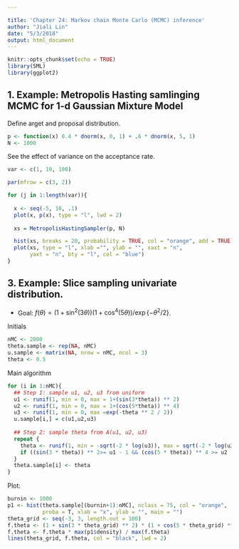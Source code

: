 ```yaml
---

title: 'Chapter 24: Markov chain Monte Carlo (MCMC) inference'
author: "Jiali Lin"
date: "5/3/2018"
output: html_document
---
```


```r
knitr::opts_chunk$set(echo = TRUE)
library(SML)
library(ggplot2)
```

## 1. Example: Metropolis Hasting samlinging MCMC for 1-d Gaussian Mixture Model

Define arget and proposal distribution.
    
```r
p <- function(x) 0.4 * dnorm(x, 0, 1) + .6 * dnorm(x, 5, 1)
N <- 1000       
```

See the effect of variance on the acceptance rate.

```r
var <- c(1, 10, 100)

par(mfrow = c(3, 2))

for (j in 1:length(var)){
  
  x <- seq(-5, 10, .1)
  plot(x, p(x), type = "l", lwd = 2)
  
  xs = MetropolisHastingSampler(p, N)

  hist(xs, breaks = 20, probability = TRUE, col = "orange", add = TRUE)
  plot(xs, type = "l", xlab ="", ylab = "", xaxt = "n",
       yaxt = "n", bty = "l", col = "blue")
}
```

## 3. Example: Slice sampling univariate distribution.

* Goal: $f(\theta) = (1+\sin^2(3\theta))(1+\cos^4(5\theta))/\exp\{-\theta^2/2\}$.

Initials

```r
nMC <- 2000
theta.sample <- rep(NA, nMC)
u.sample <- matrix(NA, nrow = nMC, ncol = 3)
theta <- 0.5
```

Main algorithm

```r
for (i in 1:nMC){
  ## Step 1: sample u1, u2, u3 from uniform
  u1 <- runif(1, min = 0, max = 1+(sin(3*theta)) ** 2)
  u2 <- runif(1, min = 0, max = 1+(cos(5*theta)) ** 4)
  u3 <- runif(1, min = 0, max =exp(-theta ** 2 / 2))
  u.sample[i,] = c(u1,u2,u3)
  
  ## Step 2: sample theta from A(u1, u2, u3)
  repeat {
    theta <- runif(1, min = -sqrt(-2 * log(u3)), max = sqrt(-2 * log(u3)))
    if ((sin(3 * theta)) ** 2>= u1 - 1 && (cos(5 * theta)) ** 4 >= u2 - 1) break  
  }
  theta.sample[i] <- theta
}
```

Plot:

```r
burnin <- 1000
p1 <- hist(theta.sample[(burnin+1):nMC], nclass = 75, col = "orange",
           proba = T, xlab = "x", ylab = "", main = "")
theta_grid <- seq(-3, 3, length.out = 100)
f.theta <- (1 + sin(3 * theta_grid) ** 2) * (1 + cos(5 * theta_grid) ** 4) * exp(-theta_grid ** 2 / 2)
f.theta <- f.theta * max(p1$density) / max(f.theta)
lines(theta_grid, f.theta, col = "black", lwd = 2)
```
